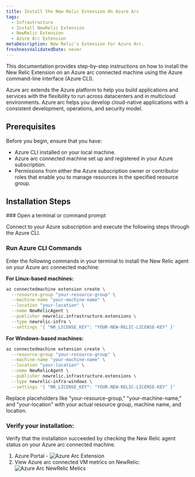 ```yaml
---
title: Install the New Relic Extension On Azure Arc
tags:
  - Infrastructure
  - Install NewRelic Extension
  - NewRelic Extension
  - Azure Arc Extension
metaDescription: New Relic's Extension For Azure Arc.
freshnessValidatedDate: never
---
```



This documentation provides step-by-step instructions on how to install the New Relic Extension on an Azure arc connected machine using the Azure command-line interface (Azure CLI).

<CollapserGroup>
  <Collapser
    id="verbose-with-manifest"
    title="What Is Azure Arc?"
  >
    Azure arc extends the Azure platform to help you build applications and services with the flexibility to run across datacenters and in multicloud environments. Azure arc helps you develop cloud-native applications with a consistent development, operations, and security model.
  </Collapser>
</CollapserGroup>

## Prerequisites

Before you begin, ensure that you have:

- Azure CLI installed on your local machine.
- Azure arc connected machine set up and registered in your Azure subscription.
- Permissions from either the Azure subscription owner or contributor roles that enable you to manage resources in the specified resource group.

## Installation Steps
<Steps>
    <Step>
### Open a terminal or command prompt

Connect to your Azure subscription and execute the following steps through the Azure CLI.        
    </Step>
    <Step>
### Run Azure CLI Commands

Enter the following commands in your terminal to install the New Relic agent on your Azure arc connected machine:

**For Linux-based machines:**

```bash
az connectedmachine extension create \
  --resource-group "your-resource-group" \
  --machine-name "your-machine-name" \
  --location "your-location" \
  --name NewRelicAgent \
  --publisher newrelic.infrastructure.extensions \
  --type newrelic-infra \
  --settings '{ "NR_LICENSE_KEY": "YOUR-NEW-RELIC-LICENSE-KEY" }'
```

**For Windows-based machines:**

```bash
az connectedmachine extension create \
  --resource-group "your-resource-group" \
  --machine-name "your-machine-name" \
  --location "your-location" \
  --name NewRelicAgent \
  --publisher newrelic.infrastructure.extensions \
  --type newrelic-infra-windows \
  --settings '{ "NR_LICENSE_KEY": "YOUR-NEW-RELIC-LICENSE-KEY" }'
```
Replace placeholders like "your-resource-group," "your-machine-name," and "your-location" with your actual resource group, machine name, and location.        
    </Step>
    <Step>
### Verify your installation:
Verify that the installation succeeded by checking the New Relic agent status on your Azure arc connected machine.
1. Azure Portal -
<img
    title="azureArcExtension.webp"
    alt="Azure Arc Extension"
    src={azureArcExtension}
/>
2. View Azure arc connected VM metrics on NewRelic:
    <img
      title="azureArcMetrics.webp"
      alt="Azure Arc NewRelic Metics"
      src={azureArcMetrics}
    />        
    </Step>
</Steps>



